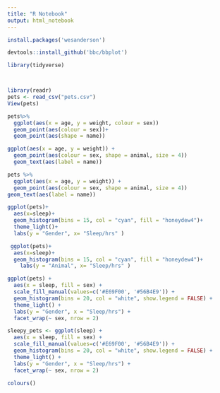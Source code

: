 ```yaml
---
title: "R Notebook"
output: html_notebook
---
```


```r
install.packages('wesanderson')
```

```r
devtools::install_github('bbc/bbplot')
```

```r
library(tidyverse)



library(readr)
pets <- read_csv("pets.csv")
View(pets)

```

```r
pets%>%
  ggplot(aes(x = age, y = weight, colour = sex))
  geom_point(aes(colour = sex))+
  geom_point(aes(shape = name))
```

```r
ggplot(aes(x = age, y = weight)) +
  geom_point(aes(colour = sex, shape = animal, size = 4))
  geom_text(aes(label = name))
```

```r
pets %>%
  ggplot(aes(x = age, y = weight)) +
  geom_point(aes(colour = sex, shape = animal, size = 4))
geom_text(aes(label = name))
```

```r
ggplot(pets)+
  aes(x=sleep)+
  geom_histogram(bins = 15, col = "cyan", fill = "honeydew4")+
  theme_light()+
  labs(y = "Gender", x= "Sleep/hrs" )
```

```r
 ggplot(pets)+
  aes(x=sleep)+
  geom_histogram(bins = 15, col = "cyan", fill = "honeydew4")+
    labs(y = "Animal", x= "Sleep/hrs" )
```

  
```r
ggplot(pets) +
  aes(x = sleep, fill = sex) +
  scale_fill_manual(values=c('#E69F00', '#56B4E9')) +
  geom_histogram(bins = 20, col = "white", show.legend = FALSE) + 
  theme_light() + 
  labs(y = "Gender", x = "Sleep/hrs") + 
  facet_wrap(~ sex, nrow = 2)
```
  
```r
sleepy_pets <- ggplot(sleep) +
  aes(x = sleep, fill = sex) +
  scale_fill_manual(values=c('#E69F00', '#56B4E9')) +
  geom_histogram(bins = 20, col = "white", show.legend = FALSE) + 
  theme_light() + 
  labs(y = "Gender", x = "Sleep/hrs") + 
  facet_wrap(~ sex, nrow = 2)
```
  
  
  
  
  
  
  
  
```r
colours()

```
  
  